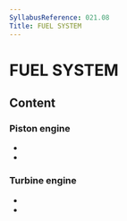 ```yaml
---
SyllabusReference: 021.08
Title: FUEL SYSTEM
---
```


# FUEL SYSTEM

## Content

### Piston engine

- <Link href="021.08.01.01" />
- <Link href="021.08.01.02" />

### Turbine engine

- <Link href="021.08.02.01" />
- <Link href="021.08.02.02" />

